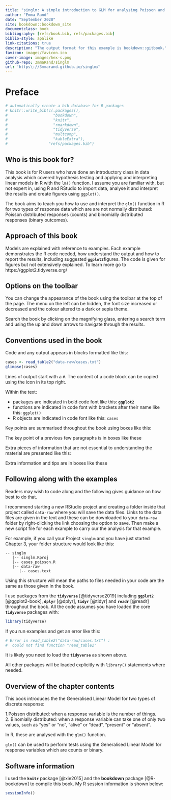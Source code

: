 ```yaml
--- 
title: "singlm: A simple introduction to GLM for analysing Poisson and Binomial responses in R"
author: "Emma Rand"
date: "September 2020"
site: bookdown::bookdown_site
documentclass: book
bibliography: [refs/book.bib, refs/packages.bib]
biblio-style: apalike
link-citations: true
description: "The output format for this example is bookdown::gitbook."
favicon: images/favicon.ico
cover-image: images/hex-s.png
github-repo: 3mmaRand/singlm
url: 'https\://3mmarand.github.io/singlm/'
---
```


# Preface {-#preface}

```r
# automatically create a bib database for R packages
# knitr::write_bib(c(.packages(),
#                    "bookdown",
#                    "knitr",
#                    "rmarkdown",
#                    "tidyverse",
#                    "multcomp",
#                    "kableExtra"),
#                  "refs/packages.bib")
```


## Who is this book for?

This book is for R users who have done an introductory class in data analysis which covered hypothesis testing and applying and interpreting linear models in R with the `lm()` function. I assume you are familiar with, but not expert in, using R and RStudio to import data, analyse it and interpret the results and create figures using `ggplot()`. 

The book aims to teach you how to use and interpret the `glm()` function in R for two types of response data which are are not normally distributed: Poisson distributed responses (counts) and binomially distributed responses (binary outcomes). 

## Approach of this book

Models are explained with reference to examples. Each example demonstrates the R code needed, how understand the output and how to report the results, including suggested **`ggplot2`**figures. 
The code is given for figures but not extensively explained. To learn more go to  https://ggplot2.tidyverse.org/

## Options on the toolbar 

You can change the appearance of the book using the toolbar at the top of the page. The menu on the left can be hidden, the font size increased or decreased and the colour altered to a dark or sepia theme.

Search the book by clicking on the magnifying glass, entering a search term and using the up and down arrows to navigate through the results.

## Conventions used in the book
Code and any output appears in blocks formatted like this:

```r
cases <- read_table2("data-raw/cases.txt")
glimpse(cases)
```

Lines of output start with a `#`. The content of a code block can be copied using the icon in its top right.

Within the text:

- packages are indicated in bold code font like this: **`ggplot2`**  
- functions are indicated in code font with brackets after their name like this: `ggplot()`  
- R objects are indicated in code font like this: `cases`  

Key points are summarised throughout the book using boxes like this:

:::key
The key point of a previous few paragraphs is in boxes like these
:::

Extra pieces of information that are not essential to understanding the material are presented like this:

:::fyi
Extra information and tips are in boxes like these
:::


## Following along with the examples
Readers may wish to code along and the following gives guidance on how best to do that.

I recommend starting a new RStudio project and creating a folder inside that project called `data-raw` where you will save the data files. Links to the data files are given in the text and these can be downloaded to your `data-raw` folder by right-clicking the link choosing the option to save. Then make a new script file for each example to carry our the analysis for that example.


For example, if you call your Project `singlm` and you have just started [Chapter 3](#pois-glm-single-cont), your folder structure would look like this:

```
-- singlm
   |-- singlm.Rproj
   |-- cases_poisson.R
   |-- data-raw
      |-- cases.text

```

Using this structure will mean the paths to files needed in your code are the same as those given in the book.

I use packages from the **`tidyverse`** [@tidyverse2019] including **`ggplot2`** [@ggplot2-book], **`dplyr`** [@dplyr], **`tidyr`** [@tidyr] and **`readr`** [@readr] throughout the book. All the code assumes you have loaded the core **`tidyverse`** packages with: 

```r
library(tidyverse)
```

If you run examples and get an error like this: 

```r
# Error in read_table2("data-raw/cases.txt") : 
#  could not find function "read_table2"
```

It is likely you need to load the **`tidyverse`** as shown above.

All other packages will be loaded explicitly with `library()` statements where needed. 


## Overview of the chapter contents
This book introduces the the Generalised Linear Model for two types of discrete response:

1.Poisson distributed: when a response variable is the number of things.   
2. Binomially distributed: when a response variable can take one of only two values, such as "yes" or "no", "alive" or "dead", "present" or "absent".

In R, these are analysed with the `glm()` function.

:::key
`glm()` can be used to perform tests using the Generalised Linear Model for response variables which are counts or binary.
:::



## Software information

I used the **`knitr`** package [@xie2015] and the **bookdown** package [@R-bookdown] to compile this book. My R session information is shown below:

```r
sessionInfo()
```

